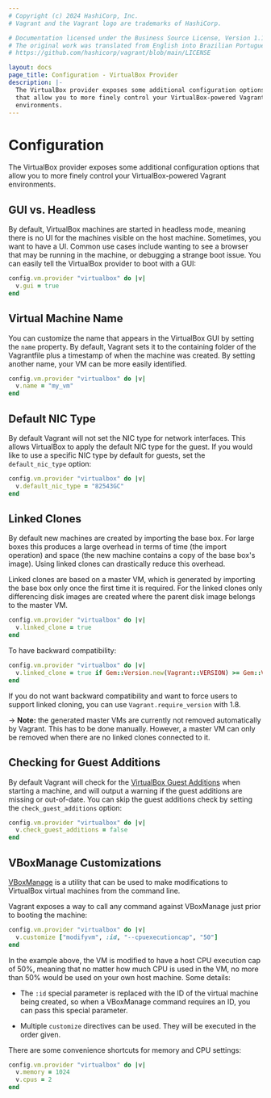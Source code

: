 ```yaml
---
# Copyright (c) 2024 HashiCorp, Inc.
# Vagrant and the Vagrant logo are trademarks of HashiCorp.

# Documentation licensed under the Business Source License, Version 1.1.
# The original work was translated from English into Brazilian Portuguese.
# https://github.com/hashicorp/vagrant/blob/main/LICENSE

layout: docs
page_title: Configuration - VirtualBox Provider
description: |-
  The VirtualBox provider exposes some additional configuration options
  that allow you to more finely control your VirtualBox-powered Vagrant
  environments.
---
```


# Configuration

The VirtualBox provider exposes some additional configuration options
that allow you to more finely control your VirtualBox-powered Vagrant
environments.

## GUI vs. Headless

By default, VirtualBox machines are started in headless mode, meaning
there is no UI for the machines visible on the host machine. Sometimes,
you want to have a UI. Common use cases include wanting to see a browser
that may be running in the machine, or debugging a strange boot issue.
You can easily tell the VirtualBox provider to boot with a GUI:

```ruby
config.vm.provider "virtualbox" do |v|
  v.gui = true
end
```

## Virtual Machine Name

You can customize the name that appears in the VirtualBox GUI by
setting the `name` property. By default, Vagrant sets it to the containing
folder of the Vagrantfile plus a timestamp of when the machine was created.
By setting another name, your VM can be more easily identified.

```ruby
config.vm.provider "virtualbox" do |v|
  v.name = "my_vm"
end
```

## Default NIC Type

By default Vagrant will not set the NIC type for network interfaces. This
allows VirtualBox to apply the default NIC type for the guest. If you would
like to use a specific NIC type by default for guests, set the `default_nic_type`
option:

```ruby
config.vm.provider "virtualbox" do |v|
  v.default_nic_type = "82543GC"
end
```

## Linked Clones

By default new machines are created by importing the base box. For large
boxes this produces a large overhead in terms of time (the import operation)
and space (the new machine contains a copy of the base box's image).
Using linked clones can drastically reduce this overhead.

Linked clones are based on a master VM, which is generated by importing the
base box only once the first time it is required. For the linked clones only
differencing disk images are created where the parent disk image belongs to
the master VM.

```ruby
config.vm.provider "virtualbox" do |v|
  v.linked_clone = true
end
```

To have backward compatibility:

```ruby
config.vm.provider "virtualbox" do |v|
  v.linked_clone = true if Gem::Version.new(Vagrant::VERSION) >= Gem::Version.new('1.8.0')
end
```

If you do not want backward compatibility and want to force users to
support linked cloning, you can use `Vagrant.require_version` with 1.8.

-> **Note:** the generated master VMs are currently not removed
automatically by Vagrant. This has to be done manually. However, a master
VM can only be removed when there are no linked clones connected to it.

## Checking for Guest Additions

By default Vagrant will check for the [VirtualBox Guest
Additions](https://www.virtualbox.org/manual/ch04.html) when starting a
machine, and will output a warning if the guest additions are missing or
out-of-date. You can skip the guest additions check by setting the
`check_guest_additions` option:

```ruby
config.vm.provider "virtualbox" do |v|
  v.check_guest_additions = false
end
```

## VBoxManage Customizations

[VBoxManage](https://www.virtualbox.org/manual/ch08.html) is a utility that can
be used to make modifications to VirtualBox virtual machines from the command
line.

Vagrant exposes a way to call any command against VBoxManage just prior
to booting the machine:

```ruby
config.vm.provider "virtualbox" do |v|
  v.customize ["modifyvm", :id, "--cpuexecutioncap", "50"]
end
```

In the example above, the VM is modified to have a host CPU execution
cap of 50%, meaning that no matter how much CPU is used in the VM, no
more than 50% would be used on your own host machine. Some details:

- The `:id` special parameter is replaced with the ID of the virtual
  machine being created, so when a VBoxManage command requires an ID, you
  can pass this special parameter.

- Multiple `customize` directives can be used. They will be executed in the
  order given.

There are some convenience shortcuts for memory and CPU settings:

```ruby
config.vm.provider "virtualbox" do |v|
  v.memory = 1024
  v.cpus = 2
end
```
